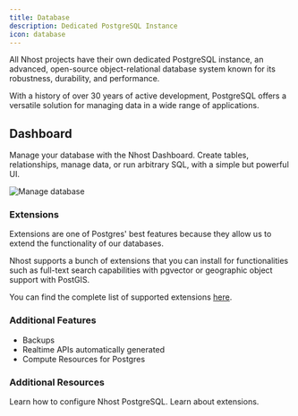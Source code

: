 ```yaml
---
title: Database
description: Dedicated PostgreSQL Instance
icon: database
---
```


All Nhost projects have their own dedicated PostgreSQL instance, an advanced, open-source object-relational database system known for its robustness, durability, and performance. 

With a history of over 30 years of active development, PostgreSQL offers a versatile solution for managing data in a wide range of applications.

## Dashboard

Manage your database with the Nhost Dashboard. Create tables, relationships, manage data, or run arbitrary SQL, with a simple but powerful UI.

![Manage database](/images/product/database/dashboard-database.png)

### Extensions

Extensions are one of Postgres' best features because they allow us to extend the functionality of our databases. 

Nhost supports a bunch of extensions that you can install for functionalities such as full-text search capabilities with pgvector or geographic object support with PostGIS. 

You can find the complete list of supported extensions [here](/guides/database/extensions).

### Additional Features

- Backups
- Realtime APIs automatically generated
- Compute Resources for Postgres

### Additional Resources

<CardGroup cols={2}>
  <Card title="Configure Postgres" icon="postgres" icon="database" href="/guides/database/configuring-postgres">
  Learn how to configure Nhost PostgreSQL.
  </Card>
  <Card title="Extensions" icon="grid" href="/guides/database/extensions">
    Learn about extensions.
  </Card>
</CardGroup>

